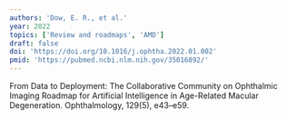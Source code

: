 ```yaml
---
authors: 'Dow, E. R., et al.'
year: 2022
topics: ['Review and roadmaps', 'AMD']
draft: false
doi: 'https://doi.org/10.1016/j.ophtha.2022.01.002'
pmid: 'https://pubmed.ncbi.nlm.nih.gov/35016892/'
---
```


From Data to Deployment: The Collaborative Community on Ophthalmic Imaging Roadmap for Artificial Intelligence in Age-Related Macular Degeneration. Ophthalmology, 129(5), e43–e59.